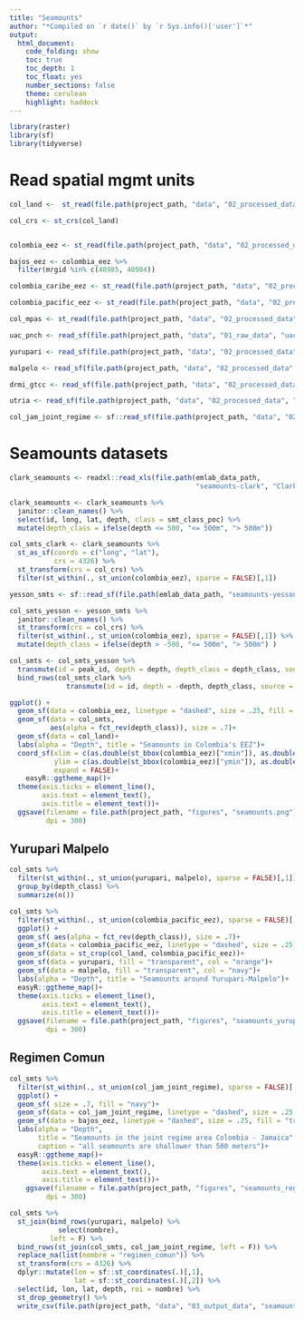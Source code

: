 ```yaml
---
title: "Seamounts"
author: "*Compiled on `r date()` by `r Sys.info()['user']`*"
output: 
  html_document:
    code_folding: show
    toc: true
    toc_depth: 1
    toc_float: yes
    number_sections: false
    theme: cerulean
    highlight: haddock
---
```


```r
library(raster)
library(sf)
library(tidyverse)
```

# Read spatial mgmt units

```r
col_land <-  st_read(file.path(project_path, "data", "02_processed_data", "admin","col_land.gpkg"))

col_crs <- st_crs(col_land)


colombia_eez <- st_read(file.path(project_path, "data", "02_processed_data", "admin","colombia_eez.gpkg"))

bajos_eez <- colombia_eez %>% 
  filter(mrgid %in% c(48985, 48984)) 

colombia_caribe_eez <- st_read(file.path(project_path, "data", "02_processed_data", "admin","colombia_caribe_eez.gpkg"))

colombia_pacific_eez <- st_read(file.path(project_path, "data", "02_processed_data", "admin","colombia_pacific_eez.gpkg"))

col_mpas <- st_read(file.path(project_path, "data", "02_processed_data", "admin","col_mpas.gpkg"))

uac_pnch <- read_sf(file.path(project_path, "data", "01_raw_data", "uac-pnch", "LímiteUAC.shp"))

yurupari <- read_sf(file.path(project_path, "data", "02_processed_data", "admin","yurupari.gpkg"))

malpelo <- read_sf(file.path(project_path, "data", "02_processed_data", "admin","malpelo.gpkg"))

drmi_gtcc <- read_sf(file.path(project_path, "data", "02_processed_data", "admin","drmi_gtcc.gpkg"))

utria <- read_sf(file.path(project_path, "data", "02_processed_data", "admin","utria.gpkg"))

col_jam_joint_regime <- sf::read_sf(file.path(project_path, "data", "02_processed_data", "admin","col_jam_joint_regime.gpkg"))
```


# Seamounts datasets

```r
clark_seamounts <- readxl::read_xls(file.path(emlab_data_path, 
                                              "seamounts-clark", "Clarketal_2011_OCM_All_seamounts_values.xls"))

clark_seamounts <- clark_seamounts %>% 
  janitor::clean_names() %>% 
  select(id, long, lat, depth, class = smt_class_poc) %>% 
  mutate(depth_class = ifelse(depth <= 500, "<= 500m", "> 500m"))

col_smts_clark <- clark_seamounts %>% 
  st_as_sf(coords = c("long", "lat"),
           crs = 4326) %>% 
  st_transform(crs = col_crs) %>% 
  filter(st_within(., st_union(colombia_eez), sparse = FALSE)[,1])

yesson_smts <- sf::read_sf(file.path(emlab_data_path, "seamounts-yesson-2019", "YessonEtAl2019-Seamounts-V2.shp"))

col_smts_yesson <- yesson_smts %>% 
  janitor::clean_names() %>% 
  st_transform(crs = col_crs) %>% 
  filter(st_within(., st_union(colombia_eez), sparse = FALSE)[,1]) %>% 
  mutate(depth_class = ifelse(depth > -500, "<= 500m", "> 500m") )

col_smts <- col_smts_yesson %>%
  transmute(id = peak_id, depth = depth, depth_class = depth_class, source = "yesson") %>% 
  bind_rows(col_smts_clark %>% 
              transmute(id = id, depth = -depth, depth_class, source = "clark"))

ggplot() + 
  geom_sf(data = colombia_eez, linetype = "dashed", size = .25, fill = "transparent")+
  geom_sf(data = col_smts, 
          aes(alpha = fct_rev(depth_class)), size = .7)+
  geom_sf(data = col_land)+
  labs(alpha = "Depth", title = "Seamounts in Colombia's EEZ")+
  coord_sf(xlim = c(as.double(st_bbox(colombia_eez)["xmin"]), as.double(st_bbox(colombia_eez)["xmax"])+.1), 
           ylim = c(as.double(st_bbox(colombia_eez)["ymin"]), as.double(st_bbox(colombia_eez)["ymax"])), 
           expand = FALSE)+
    easyR::ggtheme_map()+
  theme(axis.ticks = element_line(), 
        axis.text = element_text(),
        axis.title = element_text())+
  ggsave(filename = file.path(project_path, "figures", "seamounts.png"), 
         dpi = 300)
```
## Yurupari Malpelo

```r
col_smts %>% 
  filter(st_within(., st_union(yurupari, malpelo), sparse = FALSE)[,1]) %>% 
  group_by(depth_class) %>% 
  summarize(n())
```

```r
col_smts %>% 
  filter(st_within(., st_union(colombia_pacific_eez), sparse = FALSE)[,1]) %>% 
  ggplot() + 
  geom_sf( aes(alpha = fct_rev(depth_class)), size = .7)+
  geom_sf(data = colombia_pacific_eez, linetype = "dashed", size = .25, fill = "transparent")+
  geom_sf(data = st_crop(col_land, colombia_pacific_eez))+
  geom_sf(data = yurupari, fill = "transparent", col = "orange")+
  geom_sf(data = malpelo, fill = "transparent", col = "navy")+
  labs(alpha = "Depth", title = "Seamounts around Yurupari-Malpelo")+
  easyR::ggtheme_map()+
  theme(axis.ticks = element_line(), 
        axis.text = element_text(),
        axis.title = element_text())+
  ggsave(filename = file.path(project_path, "figures", "seamounts_yurupari_malpelo.png"), 
         dpi = 300)
```
## Regimen Comun

```r
col_smts %>% 
  filter(st_within(., st_union(col_jam_joint_regime), sparse = FALSE)[,1]) %>% 
  ggplot() + 
  geom_sf( size = .7, fill = "navy")+
  geom_sf(data = col_jam_joint_regime, linetype = "dashed", size = .25, fill = "transparent")+
  geom_sf(data = bajos_eez, linetype = "dashed", size = .25, fill = "transparent")+
  labs(alpha = "Depth", 
       title = "Seamounts in the joint regime area Colombia - Jamaica", 
       caption = "all seamounts are shallower than 500 meters")+
  easyR::ggtheme_map()+
  theme(axis.ticks = element_line(), 
        axis.text = element_text(),
        axis.title = element_text())+
    ggsave(filename = file.path(project_path, "figures", "seamounts_regimen_comun.png"), 
         dpi = 300)
```

```r
col_smts %>% 
  st_join(bind_rows(yurupari, malpelo) %>% 
            select(nombre), 
          left = F) %>% 
  bind_rows(st_join(col_smts, col_jam_joint_regime, left = F)) %>% 
  replace_na(list(nombre = "regimen_comun")) %>% 
  st_transform(crs = 4326) %>% 
  dplyr::mutate(lon = sf::st_coordinates(.)[,1],
                lat = sf::st_coordinates(.)[,2]) %>% 
  select(id, lon, lat, depth, roi = nombre) %>% 
  st_drop_geometry() %>% 
  write_csv(file.path(project_path, "data", "03_output_data", "seamounts_in_rois.csv"))
```

